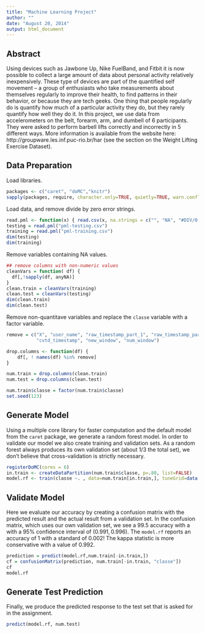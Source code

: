 ```yaml
---
title: "Machine Learning Project"
author: ""
date: "August 20, 2014"
output: html_document
---
```

## Abstract

Using devices such as Jawbone Up, Nike FuelBand, and Fitbit it is now possible to collect a large amount of data about personal activity relatively inexpensively. These type of devices are part of the quantified self movement – a group of enthusiasts who take measurements about themselves regularly to improve their health, to find patterns in their behavior, or because they are tech geeks. One thing that people regularly do is quantify how much of a particular activity they do, but they rarely quantify how well they do it. In this project, we use data from accelerometers on the belt, forearm, arm, and dumbell of 6 participants. They were asked to perform barbell lifts correctly and incorrectly in 5 different ways. More information is available from the website here: http://groupware.les.inf.puc-rio.br/har (see the section on the Weight Lifting Exercise Dataset).


## Data Preparation

Load libraries.
```r
packages <- c("caret", "doMC","knitr")
sapply(packages, require, character.only=TRUE, quietly=TRUE, warn.conflicts=F)
```

Load data, and remove divide by zero error strings.
```r
read.pml <- function(x) { read.csv(x, na.strings = c("", "NA", "#DIV/0!") ) }
testing = read.pml("pml-testing.csv")
training = read.pml("pml-training.csv")
dim(testing)
dim(training)
```

Remove variables containing NA values.
```r
## remove columns with non-numeric values
cleanVars = function( df) {
  df[,!sapply(df, anyNA)]
}
clean.train = cleanVars(training)
clean.test = cleanVars(testing)
dim(clean.train)
dim(clean.test)
```

Remove non-quantitave variables and replace the `classe` variable with a factor 
variable.
```r
remove = c("X", "user_name", "raw_timestamp_part_1", "raw_timestamp_part_2", 
           "cvtd_timestamp", "new_window", "num_window")

drop.columns <- function(df) {
    df[, ! names(df) %in% remove]
}

num.train = drop.columns(clean.train)
num.test = drop.columns(clean.test)

num.train$classe = factor(num.train$classe) 
set.seed(123)
```

## Generate Model

Using a multiple core library for faster computation and the default model from the 
`caret` package, we generate a random forest model. In order to validate our model
we also create training and validation
sets. As a random forest always produces its own validation set (about 1/3 the total set), we don't believe that cross-validation is strictly necessary.

```r
registerDoMC(cores = 6)
in.train <- createDataPartition(num.train$classe, p=.80, list=FALSE)
model.rf <- train(classe ~. , data=num.train[in.train,], tuneGrid=data.frame(mtry=27)) 

```

## Validate Model

Here we evaluate our accuracy by creating a confusion matrix with the predicted
result and the actual result from a validation set. 
In the confusion matrix, which uses our own validation set, we see a 99.5 accuracy with a with a 95% confidence interval of $(0.991,0.996)$. The `model.rf` reports an accuracy
of 1 with a standard of 0.002! The kappa statistic is more conservative
with a value of 0.992.

```r
prediction = predict(model.rf,num.train[-in.train,])
cf = confusionMatrix(prediction, num.train[-in.train, "classe"])
cf
model.rf
```

## Generate Test Prediction

Finally, we produce the predicted response to the test set that is asked for in the assignment.
```r
predict(model.rf, num.test)
```

